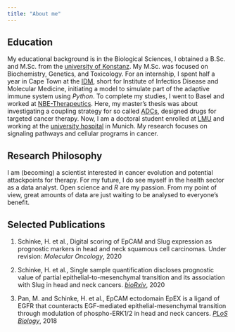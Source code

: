 ```yaml
---
title: "About me"
---
```


## Education

My educational background is in the Biological Sciences, I obtained a B.Sc. and M.Sc. from the [university of Konstanz](https://www.uni-konstanz.de/en/). My M.Sc. was focused on Biochemistry, Genetics, and Toxicology. For an internship, I spent half a year in Cape Town at the [IDM](http://www.idm.uct.ac.za/), short for Institute of Infectios Disease and Molecular Medicine, initiating a model to simulate part of the adaptive immune system using *Python*. To complete my studies, I went to Basel and worked at [NBE-Therapeutics](https://www.nbe-therapeutics.com/). Here, my master's thesis was about investigating a coupling strategy for so called [ADCs](https://en.wikipedia.org/wiki/Antibody-drug_conjugate), designed drugs for targeted cancer therapy. Now, I am a doctoral student enrolled at [LMU](https://www.uni-muenchen.de/index.html) and working at the [university hospital](https://www.lmu-klinikum.de/) in Munich. My research focuses on signaling pathways and cellular programs in cancer. 

## Research Philosophy

I am (becoming) a scientist interested in cancer evolution and potential attackpoints for therapy. For my future, I do see myself in the health sector as a data analyst. Open science and *R* are my passion. From my point of view, great amounts of data are just waiting to be analysed to everyone's benefit.

## Selected Publications


1. Schinke, H. et al., Digital scoring of EpCAM and Slug expression as prognostic markers in head and neck squamous cell carcinomas. Under revision: *Molecular Oncology*, 2020

2. Schinke, H. et al., Single sample quantification discloses prognostic value of partial epithelial-to-mesenchymal transition and its association with Slug in head and neck cancers. [*bioRxiv*](https://www.biorxiv.org/content/10.1101/2020.10.20.346692v1), 2020

3. Pan, M. and Schinke, H. et al., EpCAM ectodomain EpEX is a ligand of EGFR that
counteracts EGF-mediated epithelial-mesenchymal transition through modulation of
phospho-ERK1/2 in head and neck cancers. [*PLoS Biology*](https://journals.plos.org/plosbiology/article?id=10.1371/journal.pbio.2006624), 2018